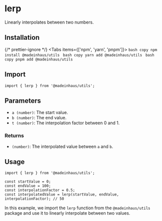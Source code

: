 # lerp

Linearly interpolates between two numbers.

## Installation


{/* prettier-ignore */}
<Tabs items={['npm', 'yarn', 'pnpm']}>
    <Tab>
        ```bash copy
        npm install @madeinhaus/utils
        ```
    </Tab>
    <Tab>
        ```bash copy
        yarn add @madeinhaus/utils
        ```
    </Tab>
    <Tab>
        ```bash copy
        pnpm add @madeinhaus/utils
        ```
    </Tab>
</Tabs>

## Import

```tsx
import { lerp } from '@madeinhaus/utils';
```


## Parameters

- `a (number)`: The start value.
- `b (number)`: The end value.
- `t (number)`: The interpolation factor between 0 and 1.

### Returns

- `(number)`: The interpolated value between `a` and `b`.

## Usage

```tsx copy showLineNumbers
import { lerp } from '@madeinhaus/utils';

const startValue = 0;
const endValue = 100;
const interpolationFactor = 0.5;
const interpolatedValue = lerp(startValue, endValue, interpolationFactor); // 50
```

In this example, we import the `lerp` function from the `@madeinhaus/utils` package and use it to linearly interpolate between two values.